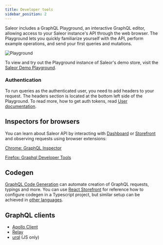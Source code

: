 ```yaml
---
title: Developer tools
sidebar_position: 2
---
```


Saleor includes a GraphQL Playground, an interactive GraphQL editor, allowing access to your Saleor instance's API through the web browser. The Playground lets you quickly familiarize yourself with the API, perform example operations, and send your first queries and mutations.

![Playground](./api-playground.png)

To view and try out the Playground instance of Saleor's demo store, visit the [Saleor Demo Playground](https://demo.saleor.io/graphql/).

### Authentication

To run queries as the authenticated user, you need to add headers to your request. The headers section is located at the bottom left side of the Playground. To read more, how to get auth tokens, read [User documentation](developer/users.mdx#authentication).

## Inspectors for browsers

You can learn about Saleor API by interacting with [Dashboard](https://github.com/saleor/saleor-dashboard) or [Storefront](https://github.com/saleor/react-storefront) and observing requests using browser extensions:

[Chrome: GraphQL Inspector](https://chrome.google.com/webstore/detail/graphql-network-inspector/ndlbedplllcgconngcnfmkadhokfaaln)

[Firefox: Graphql Developer Tools](https://addons.mozilla.org/en-US/firefox/addon/graphql-developer-tools/)

## Codegen

[GraphQL Code Generation](https://www.graphql-code-generator.com/) can automate creation of GraphQL requests, typings and more. You can use [React Storefront](https://github.com/saleor/saleor-storefront) for reference how to configure codegen in a Typescript project, but similar setup can be achieved in [other languages](https://www.graphql-code-generator.com/plugins).

## GraphQL clients

- [Apollo Client](https://www.apollographql.com/docs/)
- [Relay](https://relay.dev/docs/en/experimental/a-guided-tour-of-relay)
- [urql](https://formidable.com/open-source/urql/docs/) (JS only)
